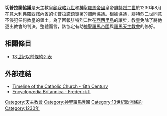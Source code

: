 '''切普拉諾協議'''是天主教皇[[額我略九世|額我略九世]]和[[神聖羅馬帝國|神聖羅馬帝國]]皇帝[[腓特烈二世_(神聖羅馬帝國)|腓特烈二世]]於1230年8月在[[意大利|意大利]][[弗羅西諾內省|弗羅西諾內省]]的[[切普拉諾|切普拉諾鎮]]簽署的調解協議。根據協議，腓特烈二世同意不侵犯任何教皇的領土。為了回報腓特烈二世在[[西西里島|西西里島]]的讓步，教皇免除了將他逐出教會的判決。整體而言，該協定有助[[神聖羅馬帝國|神聖羅馬帝國]]與[[天主教會|羅馬天主教會]]的修好。

==相關條目==
*[[13世紀以前條約列表|13世紀以前條約列表]]

==外部連結==
*[https://www.webcitation.org/query?url=http://www.geocities.com/Athens/Ithaca/6461/13cent.html&date=2009-10-26+23:45:32 Timeline of the Catholic Church - 13th Century]{{en}}
*[http://secure.britannica.com/ebc/article-2460 Encyclopædia Britannica - Frederick II]{{en}}

[[Category:天主教會|Category:天主教會]]
[[Category:神聖羅馬帝國|Category:神聖羅馬帝國]]
[[Category:13世紀歐洲條約|Category:13世紀歐洲條約]]
[[Category:1230年|Category:1230年]]